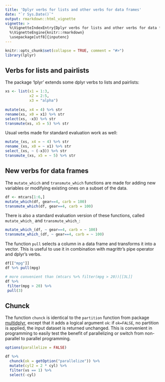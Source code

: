 ```yaml
---
title: 'Dplyr verbs for lists and other verbs for data frames'
date: "`r Sys.Date()`"
output: rmarkdown::html_vignette
vignette: >
  %\VignetteIndexEntry{Dplyr verbs for lists and other verbs for data frames}
  %\VignetteEngine{knitr::rmarkdown}
  \usepackage[utf8]{inputenc}
---
```


```r
knitr::opts_chunk$set(collapse = TRUE, comment = "#>")
library(lplyr)
```

## Verbs for lists and pairlists 

The package 'lplyr' extends some dplyr verbs to lists and pairlists: 

```r
xs <- list(x1 = 1:3, 
           x2 = 2:5, 
           x3 = "alpha")
           
mutate(xs, x4 = 4) %>% str
rename(xs, x0 = x1) %>% str
select(xs, -x3) %>% str
transmute(xs, x5 = 5) %>% str
```

Usual verbs made for standard evaluation work as well: 

```r
mutate_(xs, x4 = ~ 4) %>% str
rename_(xs, x0 = ~ x1) %>% str
select_(xs, ~ (-x3)) %>% str
transmute_(xs, x5 = ~ 5) %>% str
```


## New verbs for data frames

The `mutate_which` and `transmute_which` functions are made for adding new variables or modifying existing ones on a subset of the data. 

```r
df <- mtcars[1:6,]
mutate_which(df, gear==4, carb = 100)
transmute_which(df, gear==4, carb = 100)
```

There is also a standard evaluation version of these functions, 
called `mutate_which_` and `transmute_which_`: 

```r
mutate_which_(df, ~ gear==4, carb = ~ 100)
transmute_which_(df, ~ gear==4, carb = ~ 100)
```

The function `pull` selects a column in a data frame 
and transforms it into a vector. 
This is useful to use it in combination with 
magrittr's pipe operator and dplyr's verbs.

```r
df[["mpg"]]
df %>% pull(mpg)

# more convenient than (mtcars %>% filter(mpg > 20))[[3L]]
df %>%
 filter(mpg > 20) %>%
 pull(3)
```


## Chunck 

The function `chunck` is identical to the `partition` function 
from package [multidplyr](https://github.com/hadley/multidplyr), except that it adds a logical argument 
`ok`: if `ok=FALSE`, no partition is applied, 
the input dataset is returned unchanged.
This is convenient in programming to easily test the benefit of 
parallelizing or switch from non-parallel to parallel programming. 

```r
options(parallelize = FALSE)

df %>% 
  chunck(ok = getOption("parallelize")) %>% 
  mutate(cyl2 = 2 * cyl) %>% 
  filter(vs == 1) %>% 
  select(-cyl)
```

